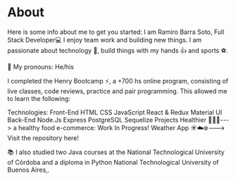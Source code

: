 # About

Here is some info about me to get you started: I am Ramiro Barra Soto, Full Stack Developer💻 I enjoy team work and building new things. I am passionate about technology 📡, build things with my hands 👍 and sports ⚽.

📛 My pronouns: He/his

I completed the Henry Bootcamp ⚡, a +700 hs online program, consisting of live classes, code reviews, practice and pair programming. This allowed me to learn the following:

Technologies: Front-End HTML CSS JavaScript React & Redux Material UI Back-End Node.Js Express PostgreSQL Sequelize Projects Healthier 🍅🌽🍉---> a healthy food e-commerce: Work In Progress! Weather App ☀️☁️❄️---> Visit the repository here!

📚 I also studied two Java courses at the National Technological University of Córdoba and a diploma in Python National Technological University of Buenos Aires,.